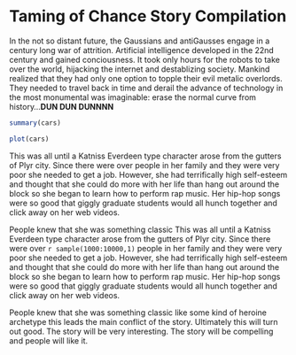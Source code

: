 Taming of Chance Story Compilation
========================================================

In the not so distant future, the Gaussians and antiGausses engage in a century long war of attrition. Artificial intelligence developed in the 22nd century and gained conciousness. It took only hours for the robots to take over the world, hijacking the internet and destablizing society. Mankind realized that they had only one option to topple their evil metalic overlords. They needed to travel back in time and derail the advance of technology in the most monumental was imaginable: erase the normal curve from history...**DUN DUN DUNNNN**

```r
summary(cars)
```

```r
plot(cars)
```

This was all until a Katniss Everdeen type character arose from the gutters of Plyr city. Since there were over \Sexpr{sample(1000:10000,1)} people in her family and they were very poor she needed to get a job. However, she had terrifically high self-esteem and thought that she could do more with her life than hang out around the block so she began to learn how to perform rap music. Her hip-hop songs were so good that giggly graduate students would all hunch together and click away on her web videos.

People knew that she was something classic
This was all until a Katniss Everdeen type character arose from the gutters of Plyr city. Since there were over `r sample(1000:10000,1)` people in her family and they were very poor she needed to get a job. However, she had terrifically high self-esteem and thought that she could do more with her life than hang out around the block so she began to learn how to perform rap music. Her hip-hop songs were so good that giggly graduate students would all hunch together and click away on her web videos.

People knew that she was something classic like some kind of heroine archetype this leads the main conflict of the story. Ultimately this will turn out good. The story will be very interesting. The story will be compelling and people will like it.
